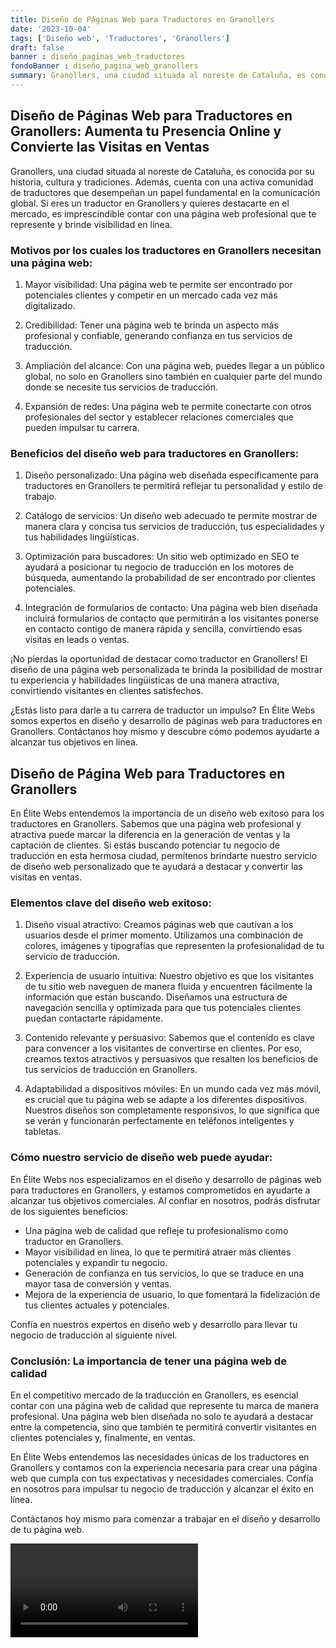 ```yaml
---
title: Diseño de Páginas Web para Traductores en Granollers
date: '2023-10-04'
tags: ['Diseño web', 'Traductores', 'Granollers']
draft: false
banner : diseño_paginas_web_traductores
fondoBanner : diseño_pagina_web_granollers
summary: Granollers, una ciudad situada al noreste de Cataluña, es conocida por su historia, cultura y tradiciones. Además, cuenta con una activa comunidad de traductores que desempeñan un papel fundamental en la comunicación global. Si eres un traductor en Granollers y quieres destacarte en el mercado, es imprescindible contar con una página web profesional que te represente y brinde visibilidad en línea.
---
```


## Diseño de Páginas Web para Traductores en Granollers: Aumenta tu Presencia Online y Convierte las Visitas en Ventas

Granollers, una ciudad situada al noreste de Cataluña, es conocida por su historia, cultura y tradiciones. Además, cuenta con una activa comunidad de traductores que desempeñan un papel fundamental en la comunicación global. Si eres un traductor en Granollers y quieres destacarte en el mercado, es imprescindible contar con una página web profesional que te represente y brinde visibilidad en línea.

### Motivos por los cuales los traductores en Granollers necesitan una página web:

1. Mayor visibilidad: Una página web te permite ser encontrado por potenciales clientes y competir en un mercado cada vez más digitalizado.

2. Credibilidad: Tener una página web te brinda un aspecto más profesional y confiable, generando confianza en tus servicios de traducción.

3. Ampliación del alcance: Con una página web, puedes llegar a un público global, no solo en Granollers sino también en cualquier parte del mundo donde se necesite tus servicios de traducción.

4. Expansión de redes: Una página web te permite conectarte con otros profesionales del sector y establecer relaciones comerciales que pueden impulsar tu carrera.

### Beneficios del diseño web para traductores en Granollers:

1. Diseño personalizado: Una página web diseñada específicamente para traductores en Granollers te permitirá reflejar tu personalidad y estilo de trabajo.

2. Catálogo de servicios: Un diseño web adecuado te permite mostrar de manera clara y concisa tus servicios de traducción, tus especialidades y tus habilidades lingüísticas.

3. Optimización para buscadores: Un sitio web optimizado en SEO te ayudará a posicionar tu negocio de traducción en los motores de búsqueda, aumentando la probabilidad de ser encontrado por clientes potenciales.

4. Integración de formularios de contacto: Una página web bien diseñada incluirá formularios de contacto que permitirán a los visitantes ponerse en contacto contigo de manera rápida y sencilla, convirtiendo esas visitas en leads o ventas.

¡No pierdas la oportunidad de destacar como traductor en Granollers! El diseño de una página web personalizada te brinda la posibilidad de mostrar tu experiencia y habilidades lingüísticas de una manera atractiva, convirtiendo visitantes en clientes satisfechos.

¿Estás listo para darle a tu carrera de traductor un impulso? En Élite Webs somos expertos en diseño y desarrollo de páginas web para traductores en Granollers. Contáctanos hoy mismo y descubre cómo podemos ayudarte a alcanzar tus objetivos en línea.

<GifSeo />

<Cta />

## Diseño de Página Web para Traductores en Granollers

En Élite Webs entendemos la importancia de un diseño web exitoso para los traductores en Granollers. Sabemos que una página web profesional y atractiva puede marcar la diferencia en la generación de ventas y la captación de clientes. Si estás buscando potenciar tu negocio de traducción en esta hermosa ciudad, permítenos brindarte nuestro servicio de diseño web personalizado que te ayudará a destacar y convertir las visitas en ventas.

### Elementos clave del diseño web exitoso:

1. Diseño visual atractivo: Creamos páginas web que cautivan a los usuarios desde el primer momento. Utilizamos una combinación de colores, imágenes y tipografías que representen la profesionalidad de tu servicio de traducción.

2. Experiencia de usuario intuitiva: Nuestro objetivo es que los visitantes de tu sitio web naveguen de manera fluida y encuentren fácilmente la información que están buscando. Diseñamos una estructura de navegación sencilla y optimizada para que tus potenciales clientes puedan contactarte rápidamente.

3. Contenido relevante y persuasivo: Sabemos que el contenido es clave para convencer a los visitantes de convertirse en clientes. Por eso, creamos textos atractivos y persuasivos que resalten los beneficios de tus servicios de traducción en Granollers.

4. Adaptabilidad a dispositivos móviles: En un mundo cada vez más móvil, es crucial que tu página web se adapte a los diferentes dispositivos. Nuestros diseños son completamente responsivos, lo que significa que se verán y funcionarán perfectamente en teléfonos inteligentes y tabletas.

### Cómo nuestro servicio de diseño web puede ayudar:

En Élite Webs nos especializamos en el diseño y desarrollo de páginas web para traductores en Granollers, y estamos comprometidos en ayudarte a alcanzar tus objetivos comerciales. Al confiar en nosotros, podrás disfrutar de los siguientes beneficios:

- Una página web de calidad que refleje tu profesionalismo como traductor en Granollers.
- Mayor visibilidad en línea, lo que te permitirá atraer más clientes potenciales y expandir tu negocio.
- Generación de confianza en tus servicios, lo que se traduce en una mayor tasa de conversión y ventas.
- Mejora de la experiencia de usuario, lo que fomentará la fidelización de tus clientes actuales y potenciales.

Confía en nuestros expertos en diseño web y desarrollo para llevar tu negocio de traducción al siguiente nivel.

### Conclusión: La importancia de tener una página web de calidad

En el competitivo mercado de la traducción en Granollers, es esencial contar con una página web de calidad que represente tu marca de manera profesional. Una página web bien diseñada no solo te ayudará a destacar entre la competencia, sino que también te permitirá convertir visitantes en clientes potenciales y, finalmente, en ventas.

En Élite Webs entendemos las necesidades únicas de los traductores en Granollers y contamos con la experiencia necesaria para crear una página web que cumpla con tus expectativas y necesidades comerciales. Confía en nosotros para impulsar tu negocio de traducción y alcanzar el éxito en línea.

Contáctanos hoy mismo para comenzar a trabajar en el diseño y desarrollo de tu página web.

<Video />

<CtaBot job='Traductores' city='Granollers'/>

<Gmaps query='Granollers+españa+maps' />